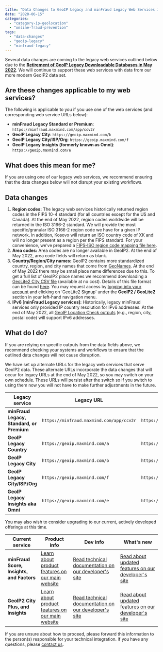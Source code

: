 ```yaml
---
title: "Data Changes to GeoIP Legacy and minFraud Legacy Web Services in May 2022"
date: "2020-06-15"
categories:
  - "category-ip-geolocation"
  - "online-fraud-prevention"
tags:
  - "data-changes"
  - "geoip-legacy"
  - "minfraud-legacy"
---
```


Several data changes are coming to the legacy web services outlined below due to
the [**Retirement of GeoIP Legacy Downloadable Databases in May
2022**](https://blog.maxmind.com/2020/06/01/retirement-of-geoip-legacy-downloadable-databases-in-may-2022/).
We will continue to support these web services with data from our more modern
GeoIP2 data set.

## Are these changes applicable to my web services?

The following is applicable to you if you use one of the web services (and
corresponding web service URLs below):

- **minFraud Legacy Standard or Premium**:
`https://minfraud.maxmind.com/app/ccv2r`
- **GeoIP Legacy City**: `https://geoip.maxmind.com/b`
- **GeoIP Legacy City/ISP/Org**: `https://geoip.maxmind.com/f`
- **GeoIP Legacy Insights (formerly known as Omni)**:
`https://geoip.maxmind.com/e`

## What does this mean for me?

If you are using one of our legacy web services, we recommend ensuring that the
data changes below will not disrupt your existing workflows.

## Data changes

1. **Region codes:**
The legacy web services historically returned region codes in the FIPS 10-4
standard (for all countries except for the US and Canada). At the end of May
2022, region codes worldwide will be returned in the ISO 3166-2 standard. We
will provide the most specific/granular ISO 3166-2 region code we have for a
given IP network. In addition, Kosovo will return an ISO country code of XK and
will no longer present as a region per the FIPS standard. For your convenience,
we’ve prepared a [FIPS-ISO region code mapping file
here](https://dev.maxmind.com/geoip/geoip2/whats-new-in-geoip2/#ISO_31662,_FIPS_104,_and_Country_Subdivisions).
2. **Area codes:**
Area codes are no longer available in GeoIP2. At the end of May 2022, area code
fields will return as blank.
3. **Country/Region/City names:**
GeoIP2 contains more standardized country, region, and city names that come from
[GeoNames](https://www.geonames.org/). At the end of May 2022 there may be small
place name differences due to this. To get a full list of GeoIP2 place names we
recommend downloading a [GeoLite2 City CSV
file](https://dev.maxmind.com/geoip/geoip2/geolite2/) (available at no cost).
Details of this file format can be found
[here](https://dev.maxmind.com/geoip/geoip2/geoip2-city-country-csv-databases/#CSV_File_Format).
You may request access by [logging into your
account](https://www.maxmind.com/en/account/login) and clicking on ‘GeoLite2
Signup’ under the **GeoIP2 / GeoLite2** section in your left-hand navigation
menu.
4. **IPv6 \[minFraud Legacy services\]:**
Historically, legacy minFraud services only provided IP country resolution for
IPv6 addresses. At the end of May 2022, all [GeoIP Location Check
outputs](https://dev.maxmind.com/minfraud/minfraud-legacy/#GeoIP_Location_Checks)
(e.g., region, city, postal code) will support IPv6 addresses.

## What do I do?

If you are relying on specific outputs from the data fields above, we recommend
checking your systems and workflows to ensure that the outlined data changes
will not cause disruption.

We have set up alternate URLs for the legacy web services that serve GeoIP2
data. These alternate URLs incorporate the data changes that will occur for
legacy URLs at the end of May 2022, so you may switch on your own schedule.
These URLs will persist after the switch so if you switch to using them now you
will not have to make further adjustments in the future.

| Legacy service                            | Legacy URL                               | Alernate URL (with data changes)                    |
| ----------------------------------------- | ---------------------------------------- | --------------------------------------------------- |
| **minFraud Legacy, Standard, or Premium** | `https://minfraud.maxmind.com/app/ccv2r` | `https://minfraud.maxmind.com/minfraud/v1.0/legacy` |
| **GeoIP Legacy Country**                  | `https://geoip.maxmind.com/a`            | `https://geoip.maxmind.com/geoip/v1.0/country`      |
| **GeoIP Legacy City**                     | `https://geoip.maxmind.com/b`            | `https://geoip.maxmind.com/geoip/v1.0/city`         |
| **GeoIP Legacy City/ISP/Org**             | `https://geoip.maxmind.com/f`            | `https://geoip.maxmind.com/geoip/v1.0/city-isp-org` |
| **GeoIP Legacy Insights aka Omni**        | `https://geoip.maxmind.com/e`            | `https://geoip.maxmind.com/geoip/v1.0/insights`     |

You may also wish to consider upgrading to our current, actively developed
offerings at this time.

| Current service                           | Product info                                                                                               | Dev info                                                                                                   | What's new                                                                                                                                 |
| ----------------------------------------- | ---------------------------------------------------------------------------------------------------------- | ---------------------------------------------------------------------------------------------------------- | ------------------------------------------------------------------------------------------------------------------------------------------ |
| **minFraud Score, Insights, and Factors** | [Learn about product features on our main website](https://www.maxmind.com/en/solutions/minfraud-services) | [Read technical documentation on our developer's site](https://dev.maxmind.com/minfraud/)                  | [Read about updated features on our developer's site](https://dev.maxmind.com/minfraud/whats-new-in-minfraud-score-and-minfraud-insights/) |
| **GeoIP2 City Plus, and Insights**        | [Learn about product features on our main website](https://www.maxmind.com/en/geoip2-precision-services)   | [Read technical documentation on our developer's site](https://dev.maxmind.com/geoip/geoip2/web-services/) | [Read about updated features on our developer's site](https://dev.maxmind.com/geoip/geoip2/whats-new-in-geoip2/)                           |

If you are unsure about how to proceed, please forward this information to the
person(s) responsible for your technical integration. If you have any questions,
please [contact us]( https://support.maxmind.com/hc/en-us/requests/new/).
